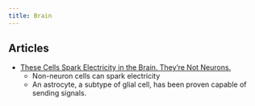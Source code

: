 ```yaml
---
title: Brain
---
```


## Articles

- [These Cells Spark Electricity in the Brain. They’re Not Neurons.](https://www.quantamagazine.org/these-cells-spark-electricity-in-the-brain-theyre-not-neurons-20231018/)
    - Non-neuron cells can spark electricity
    - An astrocyte, a subtype of glial cell, has been proven capable of sending signals.